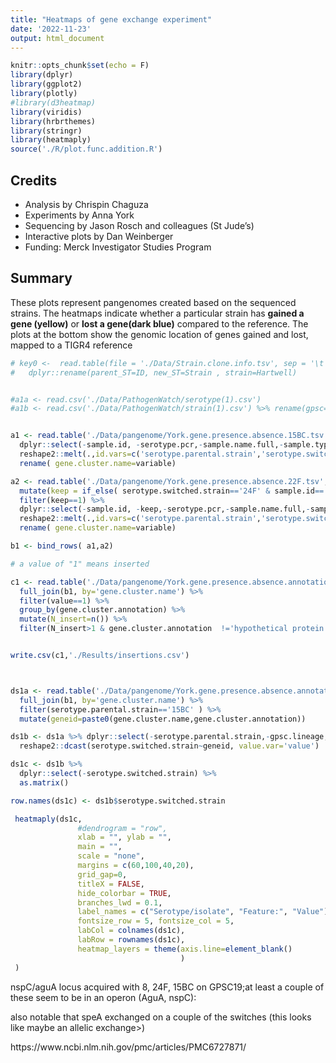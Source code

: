 ```yaml
---
title: "Heatmaps of gene exchange experiment"
date: '2022-11-23'
output: html_document
---
```


```r
knitr::opts_chunk$set(echo = F)
library(dplyr)
library(ggplot2)
library(plotly)
#library(d3heatmap)
library(viridis)
library(hrbrthemes)
library(stringr)
library(heatmaply)
source('./R/plot.func.addition.R')

```

## Credits

-   Analysis by Chrispin Chaguza
-   Experiments by Anna York
-   Sequencing by Jason Rosch and colleagues (St Jude's)
-   Interactive plots by Dan Weinberger
-   Funding: Merck Investigator Studies Program

## Summary

These plots represent pangenomes created based on the sequenced strains. The heatmaps indicate whether a particular strain has **gained a gene (yellow)** or **lost a gene(dark blue)** compared to the reference. The plots at the bottom show the genomic location of genes gained and lost, mapped to a TIGR4 reference

```r
# key0 <-  read.table(file = './Data/Strain.clone.info.tsv', sep = '\t', header = TRUE) %>% 
#   dplyr::rename(parent_ST=ID, new_ST=Strain , strain=Hartwell)


#a1a <- read.csv('./Data/PathogenWatch/serotype(1).csv')
#a1b <- read.csv('./Data/PathogenWatch/strain(1).csv') %>% rename(gpsc=Lineage)


a1 <- read.table('./Data/pangenome/York.gene.presence.absence.15BC.tsv', header=T) %>%
  dplyr::select(-sample.id, -serotype.pcr,-sample.name.full,-sample.type, -sequencing.run, -sample.sequenced.clones,-serotype.genome) %>%
  reshape2::melt(.,id.vars=c('serotype.parental.strain','serotype.switched.strain','gpsc.lineage')) %>%
  rename( gene.cluster.name=variable)

a2 <- read.table('./Data/pangenome/York.gene.presence.absence.22F.tsv', header=T)%>%
  mutate(keep = if_else( serotype.switched.strain=='24F' & sample.id=='SP_307',1, if_else( serotype.switched.strain !='24F',1,0)))%>%
  filter(keep==1) %>%
  dplyr::select(-sample.id, -keep,-serotype.pcr,-sample.name.full,-sample.type, -sequencing.run, -sample.sequenced.clones,-serotype.genome) %>%
  reshape2::melt(.,id.vars=c('serotype.parental.strain','serotype.switched.strain','gpsc.lineage')) %>%
  rename( gene.cluster.name=variable)

b1 <- bind_rows( a1,a2)

# a value of "1" means inserted

c1 <- read.table('./Data/pangenome/York.gene.presence.absence.annotation.tsv', header=T) %>%
  full_join(b1, by='gene.cluster.name') %>%
  filter(value==1) %>%
  group_by(gene.cluster.annotation) %>%
  mutate(N_insert=n()) %>%
  filter(N_insert>1 & gene.cluster.annotation  !='hypothetical protein')


write.csv(c1,'./Results/insertions.csv')



ds1a <- read.table('./Data/pangenome/York.gene.presence.absence.annotation.tsv', header=T) %>%
  full_join(b1, by='gene.cluster.name') %>%
  filter(serotype.parental.strain=='15BC' ) %>%
  mutate(geneid=paste0(gene.cluster.name,gene.cluster.annotation))

ds1b <- ds1a %>% dplyr::select(-serotype.parental.strain,-gpsc.lineage, -gene.cluster.annotation,-gene.cluster.name,-gene.cluster.non.unique.name,-rep.gene.sequence) %>%
  reshape2::dcast(serotype.switched.strain~geneid, value.var='value') 

ds1c <- ds1b %>%
  dplyr::select(-serotype.switched.strain) %>%
  as.matrix() 

row.names(ds1c) <- ds1b$serotype.switched.strain

 heatmaply(ds1c, 
               #dendrogram = "row",
               xlab = "", ylab = "", 
               main = "",
               scale = "none",
               margins = c(60,100,40,20),
               grid_gap=0,
               titleX = FALSE,
               hide_colorbar = TRUE,
               branches_lwd = 0.1,
               label_names = c("Serotype/isolate", "Feature:", "Value"),
               fontsize_row = 5, fontsize_col = 5,
               labCol = colnames(ds1c),
               labRow = rownames(ds1c),
               heatmap_layers = theme(axis.line=element_blank()
                                      )
 )
```

nspC/aguA locus acquired with 8, 24F, 15BC on GPSC19;at least a couple of these seem to be in an operon (AguA, nspC):

also notable that speA exchanged on a couple of the switches (this looks like maybe an allelic exchange>)

https://www.ncbi.nlm.nih.gov/pmc/articles/PMC6727871/

